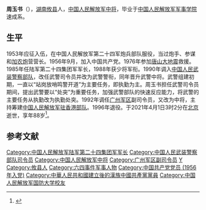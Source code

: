 {{模板:中国人民解放军将领
| name = 周玉书
| image name = 
| width = 
| job = [[中国人民武装警察部队|中国人民武装警察部队]]第三任[[中国人民武装警察部队|司令员]]
| job2 = 
| period = 1990年1月 - 1992年11月
| birthname = 
| other_names = 
| foreign_names =
| english_names =
| Sex = 男
| date of birth = {{birth date and age|1933|8|22}}
| place of birth = {{ROC-1928}}[[湖南省|湖南省]][[攸县|攸县]]
| date of death =  {{death date and age|2021|4|1|1933|8|22}}
| place of death = {{CHN}}[[北京市|北京市]]
| nationality = {{PRC}}
| residence = {{PRC}}[[北京市|北京市]]
| languages = 
| height = 
| weight = 
| party = {{CPC}}
| rank = [[中将|中将]]
| spouse = 
| relatives = 
| educate = 
*中国人民解放军第4炮兵学校
*中国人民解放军军事学院
*中国人民解放军国防大学
| past = 
| work =
| award = 
| rankrecord= 
*1988年被授予[[少将|少将]]军衔
*1990年1月改为[[武警少将|武警少将]]警衔
*1990年8月晋升[[武警中将|武警中将]]警衔
*1992年改为[[中将|中将]]军衔
}}

'''周玉书'''（{{bd|1933年|8月|2021年|4月1日|catIdx=L周}}），[[湖南|湖南]][[攸县|攸县]]人，[[中国人民解放军中将|中国人民解放军中将]]，毕业于[[中国人民解放军军事学院|中国人民解放军军事学院]]速成系。

==生平==
1953年应征入伍，在中国人民解放军第二十四军炮兵部队服役，当过炮手、参谋和[[加农炮|加农炮]]营营长。1956年9月，加入中国共产党。1976年参加[[唐山大地震|唐山大地震]]救援。1985年任陆军第二十四集团军军长，1988年获少将军衔。1990年调入[[中国人民武装警察部队|中国人民武装警察部队]]，改任武警司令员并改为武警警衔，同年晋升武警中将。武警组建初期，一直以“站岗放哨鸣警开道”为主要任务，即执勤为主。周玉书担任武警司令员期间，提出武警要以“处突”为重要任务，加强武警部队的快速反应能力，将武警的主要任务从执勤改为执勤处突。1992年调任[[广州军区|广州军区]]副司令员，又改为中将，主持筹建[[中国人民解放军驻香港部队|中国人民解放军驻香港部队]]。1996年退役。于2021年4月1日3时2分在[[北京|北京]]逝世，享年88岁<ref>{{cite web |title=原广州军区副司令员、武警部队原司令员周玉书中将逝世 |url=https://www.thepaper.cn/newsDetail_forward_12021570 |publisher=澎湃新闻 |date=2021-04-02 |access-date=2021-04-14 |archive-date=2021-04-12 |archive-url=https://web.archive.org/web/20210412113238/https://www.thepaper.cn/newsDetail_forward_12021570 |dead-url=no }}</ref>。

==参考文献==
{{reflist}}

{{start box}}
{{s-mil}}
{{s-before|[[李连秀|李连秀]]}}
{{s-title|[[中国人民武装警察部队|中国人民武装警察部队]]司令员|1990年1月—1992年11月}}  
{{s-after|[[巴忠倓|巴忠倓]]}}
{{end box}}

{{中国人民武装警察部队司令员}}
{{DEFAULTSORT:Zhou周}}
[[Category:中国人民解放军陆军第二十四集团军军长|Category:中国人民解放军陆军第二十四集团军军长]]
[[Category:中国人民武装警察部队司令员|Category:中国人民武装警察部队司令员]]
[[Category:中国人民解放军中将|Category:中国人民解放军中将]]
[[Category:广州军区副司令员|Category:广州军区副司令员]]
[[Category:周姓|Y]]
[[Category:攸县人|Category:攸县人]]
[[Category:六四事件军事人物|Category:六四事件军事人物]]
[[Category:中国共产党党员_(1956年入党)|Category:中国共产党党员 (1956年入党)]]
[[Category:中華人民共和國建立後的漢族中國共產黨黨員|Category:中華人民共和國建立後的漢族中國共產黨黨員]]
[[Category:中国人民解放军国防大学校友|Category:中国人民解放军国防大学校友]]